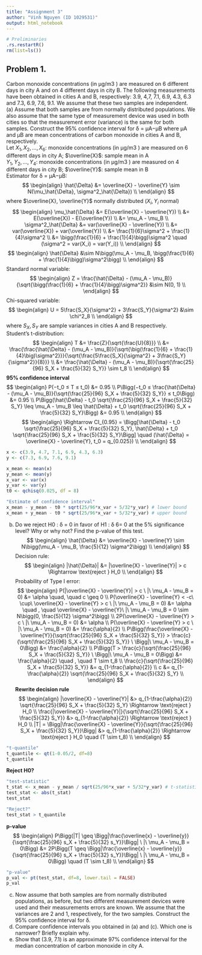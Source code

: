 ```yaml
---
title: "Assignment 3"
author: "Vinh Nguyen (ID 1029531)"
output: html_notebook
---
```



```r
# Preliminaries
.rs.restartR()
rm(list=ls())
```

## Problem 1.  
Carbon monoxide concentrations (in µg/m3
) are measured on 6 different days in city
A and on 4 different days in city B. The following measurements have been obtained
in cities A and B, respectively: 3.9, 4,7, 7.1, 6.9, 4.3, 6.3 and 7.3, 6.9, 7.6, 9.1. We
assume that these two samples are independent.
(a) Assume that both samples are from normally distributed populations. We also
assume that the same type of measurement device was used in both cities so that
the measurement error (variance) is the same for both samples. Construct the
95% confidence interval for δ = µA−µB where µA and µB are mean concentrations
of carbon monoxide in cities A and B, respectively.  
Let $X_1, X_2, \dots , X_6$: monoxide concentrations (in µg/m3
) are measured on 6 different days in city A; $\overline{X}$: sample mean in A  
$Y_1, Y_2, \dots , Y_4$: monoxide concentrations (in µg/m3
) are measured on 4 different days in city B; $\overline{Y}$: sample mean in B  
Estimator for δ = µA−µB:  
$$
\begin{align}
\hat{\Delta} &= \overline{X} - \overline{Y} \sim N(\mu_\hat{\Delta}, \sigma^2_\hat{\Delta}) \\
\end{align}
$$
where $\overline{X}, \overline{Y}$ normally distributed ($X_i, Y_i$ normal)  
$$
\begin{align}
\mu_\hat{\Delta} &= E(\overline{X} - \overline{Y}) \\
&= E(\overline{X}) - E(\overline{Y}) \\
&= \mu_A - \mu_B \\
\sigma^2_\hat{\Delta} &= var(\overline{X} - \overline{Y}) \\
&= var(\overline{X}) + var(\overline{Y}) \\
&= \frac{1}{6}\sigma^2 + \frac{1}{4}\sigma^2 \\
&= \bigg(\frac{1}{6} + \frac{1}{4}\bigg)\sigma^2 \quad (\sigma^2 = var(X_i) = var(Y_i)) \\
\end{align}
$$
$$
\begin{align}
\hat{\Delta} &\sim N\bigg(\mu_A - \mu_B, \bigg(\frac{1}{6} + \frac{1}{4}\bigg)\sigma^2\bigg) \\
\end{align}
$$
Standard normal variable:  
$$
\begin{align}
Z = \frac{\hat{\Delta} - (\mu_A - \mu_B)}{\sqrt{\bigg(\frac{1}{6} + \frac{1}{4}\bigg)\sigma^2}} &\sim N(0, 1) \\
\end{align}
$$
Chi-squared variable:  
$$
\begin{align}
U = 5\frac{S_X}{\sigma^2} + 3\frac{S_Y}{\sigma^2} &\sim \chi^2_8 \\
\end{align}
$$
where $S_X, S_Y$ are sample variances in cities A and B respectively.  
Student's t-distribution:  
$$
\begin{align}
T &= \frac{Z}{\sqrt{\frac{U}{8}}} \\
&= \frac{\frac{\hat{\Delta} - (\mu_A - \mu_B)}{\sqrt{\big(\frac{1}{6} + \frac{1}{4}\big)\sigma^2}}}{\sqrt{\frac{5\frac{S_X}{\sigma^2} + 3\frac{S_Y}{\sigma^2}}{8}}} \\
&= \frac{\hat{\Delta} - (\mu_A - \mu_B)}{\sqrt{\frac{25}{96} S_X + \frac{5}{32} S_Y}} \sim t_8 \\
\end{align}
$$
**95% confidence interval**  
$$
\begin{align}
P(−t_0 ≤ T ≤ t_0) &= 0.95 \\
P\Bigg(−t_0 ≤ \frac{\hat{\Delta} - (\mu_A - \mu_B)}{\sqrt{\frac{25}{96} S_X + \frac{5}{32} S_Y}} ≤ t_0\Bigg) &= 0.95 \\
P\Bigg(\hat{\Delta} - t_0 \sqrt{\frac{25}{96} S_X + \frac{5}{32} S_Y} \leq \mu_A - \mu_B \leq \hat{\Delta} + t_0 \sqrt{\frac{25}{96} S_X + \frac{5}{32} S_Y}\Bigg) &= 0.95 \\
\end{align}
$$
$$
\begin{align}
\Rightarrow CI_{0.95} = \Bigg[\hat{\Delta} - t_0 \sqrt{\frac{25}{96} S_X + \frac{5}{32} S_Y}, \hat{\Delta} + t_0 \sqrt{\frac{25}{96} S_X + \frac{5}{32} S_Y}\Bigg] \quad (\hat{\Delta} = \overline{X} - \overline{Y}, t_0 = q_{0.025}) \\
\end{align}
$$
```r
x <- c(3.9, 4.7, 7.1, 6.9, 4.3, 6.3)
y <- c(7.3, 6.9, 7.6, 9.1)

x_mean <- mean(x)
y_mean <- mean(y)
x_var <- var(x)
y_var <- var(y)
t0 <- qchisq(0.025, df = 8)

"Estimate of confidence interval"
x_mean - y_mean - t0 * sqrt(25/96*x_var + 5/32*y_var) # lower bound
x_mean + y_mean - t0 * sqrt(25/96*x_var + 5/32*y_var) # upper bound
```

(b) Do we reject H0 : δ = 0 in favor of H1 : δ 6= 0 at the 5% significance level? Why
or why not? Find the p-value of this test.  
$$
\begin{align}
\hat{\Delta} &= \overline{X} - \overline{Y} \sim N\bigg(\mu_A - \mu_B, \frac{5}{12} \sigma^2\bigg) \\
\end{align}
$$
Decision rule:  
$$
\begin{align}
|\hat{\Delta}| &= |\overline{X} - \overline{Y}| > c \Rightarrow \text{reject } H_0 \\
\end{align}
$$
Probability of Type I error:  
$$
\begin{align}
P(|\overline{X} - \overline{Y}| > c \ |\ \mu_A - \mu_B = 0) &= \alpha \quad, \quad c \geq 0 \\
P(\overline{X} - \overline{Y} < -c\ \cup\ \overline{X} - \overline{Y} > c \ |\ \mu_A - \mu_B = 0) &= \alpha \quad , \quad \overline{X} - \overline{Y}\ |\ \mu_A - \mu_B = 0 \sim N\bigg(0, \frac{5}{12} \sigma^2\bigg) \\
2P(\overline{X} - \overline{Y} > c \ |\ \mu_A - \mu_B = 0) &= \alpha \\
P(\overline{X} - \overline{Y} > c \ |\ \mu_A - \mu_B = 0) &= \frac{\alpha}{2} \\
P\Bigg(\frac{\overline{X} - \overline{Y}}{\sqrt{\frac{25}{96} S_X + \frac{5}{32} S_Y}} > \frac{c}{\sqrt{\frac{25}{96} S_X + \frac{5}{32} S_Y}} \ \Bigg|\ \mu_A - \mu_B = 0\Bigg) &= \frac{\alpha}{2} \\
P\Bigg(T > \frac{c}{\sqrt{\frac{25}{96} S_X + \frac{5}{32} S_Y}} \ \Bigg|\ \mu_A - \mu_B = 0\Bigg) &= \frac{\alpha}{2} \quad , \quad T \sim t_8 \\
\frac{c}{\sqrt{\frac{25}{96} S_X + \frac{5}{32} S_Y}} &= q_{1-\frac{\alpha}{2}} \\
c &= q_{1-\frac{\alpha}{2}} \sqrt{\frac{25}{96} S_X + \frac{5}{32} S_Y} \\
\end{align}
$$
**Rewrite decision rule**  
$$
\begin{align}
|\overline{X} - \overline{Y}| &> q_{1-\frac{\alpha}{2}} \sqrt{\frac{25}{96} S_X + \frac{5}{32} S_Y} \Rightarrow \text{reject } H_0 \\
\frac{|\overline{X} - \overline{Y}|}{\sqrt{\frac{25}{96} S_X + \frac{5}{32} S_Y}} &> q_{1-\frac{\alpha}{2}} \Rightarrow \text{reject } H_0 \\
|T| = \Bigg|\frac{\overline{X} - \overline{Y}}{\sqrt{\frac{25}{96} S_X + \frac{5}{32} S_Y}}\Bigg| &> q_{1-\frac{\alpha}{2}} \Rightarrow \text{reject } H_0 \quad (T \sim t_8) \\
\end{align}
$$
```r
"t-quantile"
t_quantile <- qt(1-0.05/2, df=8)
t_quantile
```
**Reject H0?**  
```r
"test-statistic"
t_stat <- x_mean - y_mean / sqrt(25/96*x_var + 5/32*y_var) # t-statistic
test_stat <- abs(t_stat)
test_stat

"Reject?"
test_stat > t_quantile
```
**p-value**  
$$
\begin{align}
P\Bigg(|T| \geq \Bigg|\frac{\overline{x} - \overline{y}}{\sqrt{\frac{25}{96} s_X + \frac{5}{32} s_Y}}\Bigg| \ |\ \mu_A - \mu_B = 0\Bigg) &= 2P\Bigg(T \geq \Bigg|\frac{\overline{x} - \overline{y}}{\sqrt{\frac{25}{96} s_X + \frac{5}{32} s_Y}}\Bigg| \ |\ \mu_A - \mu_B = 0\Bigg) \quad (T \sim t_8) \\
\end{align}
$$
```r
"p-value"
p_val <- pt(test_stat, df=8, lower.tail = FALSE)
p_val
```

(c) Now assume that both samples are from normally distributed populations, as
before, but two different measurement devices were used and their measurements
errors are known. We assume that the variances are 2 and 1, respectively, for the
two samples. Construct the 95% confidence interval for δ.
(d) Compare confidence intervals you obtained in (a) and (c). Which one is narrower?
Briefly explain why.
(e) Show that (3.9, 7.1) is an approximate 97% confidence interval for the median
concentration of carbon monoxide in city A.